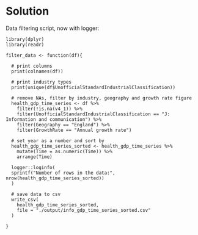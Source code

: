 # Solution

Data filtering script, now with logger:
```
library(dplyr)
library(readr)

filter_data <- function(df){

  # print columns
  print(colnames(df))

  # print industry types
  print(unique(df$UnofficialStandardIndustrialClassification))

  # remove NAs, filter by industry, geography and growth rate figure
  health_gdp_time_series <- df %>%
    filter(!is.na(v4_1)) %>%
    filter(UnofficialStandardIndustrialClassification == "J: Information and communication") %>%
    filter(Geography == "England") %>%
    filter(GrowthRate == "Annual growth rate")

  # set year as a number and sort by
  health_gdp_time_series_sorted <- health_gdp_time_series %>%
    mutate(Time = as.numeric(Time)) %>%
    arrange(Time)
    
  logger::loginfo(
  sprintf("Number of rows in the data:", nrow(health_gdp_time_series_sorted))
  )
  
  # save data to csv
  write_csv(
    health_gdp_time_series_sorted,
    file = "./output/info_gdp_time_series_sorted.csv"
  )

}
```